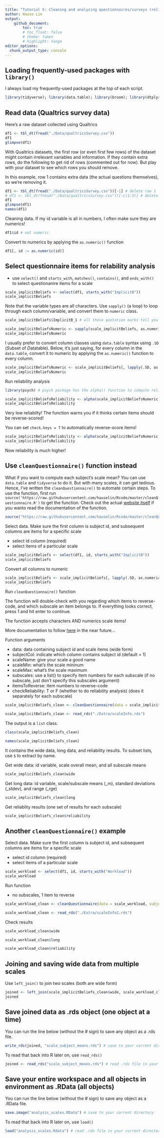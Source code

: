 ```yaml
---
title: "Tutorial 5: Cleaning and analyzing questionnaires/surveys (reliability)"
author: Hause Lin
output: 
    github_document:
        toc: true
        # toc_float: false
        # theme: lumen
        # highlight: tango
editor_options: 
  chunk_output_type: console
---
```


## Loading frequently-used packages with `library()`

I always load my frequently-used packages at the top of each script.

```r
library(tidyverse); library(data.table); library(broom); library(dtplyr); library(lme4); library(lmerTest); library(ggbeeswarm); library(cowplot)
```

## Read data (Qualtrics survey data) 

Here's a raw dataset collected using Qualtrics

```r
df1 <- tbl_dt(fread("./Data/qualtricsSurvey.csv"))
df1
glimpse(df1)
```

With Qualtrics datasets, the first row (or even first few rows) of the dataset might contain irrelevant variables and information. If they contain extra rows, do the following to get rid of rows (commented out for now). But play with your dataset to see which rows you should remove.

In this example, row 1 contains extra data (the actual questions themselves), so we're removing it. 

```r
df1 <- tbl_dt(fread("./Data/qualtricsSurvey.csv"))[-1] # delete row 1
# df1 <- tbl_dt(fread("./Data/qualtricsSurvey.csv"))[-c(1:5)] # delete rows 1:5 (example)
df1
glimpse(df1)
names(df1)
```

Cleaning data. If my id variable is all in numbers, I often make sure they are numerics!

```r
df1$id # not numeric
```

Convert to numerics by applying the `as.numeric()` function

```r
df1[, id := as.numeric(id)] 
```

## Select questionnaire items for relability analysis

* use `select()` and `starts_with`, `matches()`, `contains()`, and `ends_with()` to select questionanire items for a scale

```r
scale_implicitBeliefs <- select(df1, starts_with("ImplicitB"))
scale_implicitBeliefs
```

Note that the variable types are all characters. Use `sapply()` (a loop) to loop through each column/variable, and convert them to `numeric` class. 

```r
scale_implicitBeliefs$ImplicitB_1 # all those quotation marks tell you it's a character
```

```r
scale_implicitBeliefsNumeric <- sapply(scale_implicitBeliefs, as.numeric) # convert to numeric (also a matrix)
scale_implicitBeliefsNumeric
```

I usually prefer to convert column classes using `data.table` syntax using `.SD` (*S*ubset of *D*atatable). Below, it's just saying, for every column in the `data.table`, convert it to numeric by applying the `as.numeric()` function to every column.

```r
scale_implicitBeliefsNumeric <- scale_implicitBeliefs[, lapply(.SD, as.numeric)]
scale_implicitBeliefsNumeric
```

Run reliability analysis

```r
library(psych) # psych package has the alpha() function to compute reliability
```

```r
scale_implicitBeliefsReliability <- alpha(scale_implicitBeliefsNumeric)
scale_implicitBeliefsReliability
```

Very low reliabilty! The function warns you if it thinks certain items should be reverse-scored!

You can set `check.keys = T` to automatically reverse-score items!

```r
scale_implicitBeliefsReliability <- alpha(scale_implicitBeliefsNumeric, check.keys = T) # automatically reverse-scores items if necessary
scale_implicitBeliefsReliability
```

Now reliability is much higher!

## Use `cleanQuestionnaire()` function instead

What if you want to compute each subject's scale mean? You can use `data.table` and `tidyverse` to do it. But with many scales, it can get tedious. Hence, I've written the `cleanQuestionnaire()` to automate certain steps. To use the function, first run `source('https://raw.githubusercontent.com/hauselin/Rcode/master/cleanQuestionnaire.R')` to get the function. Check out the actual [website itself](https://raw.githubusercontent.com/hauselin/Rcode/master/cleanQuestionnaire.R) if you wanto read the documentation of the function.

```r
source("https://raw.githubusercontent.com/hauselin/Rcode/master/cleanQuestionnaire.R")
```

Select data. Make sure the first column is subject id, and subsequent columns are items for a specific scale

* select id column (required)
* select items of a particular scale

```r
scale_implicitBeliefs <- select(df1, id, starts_with("ImplicitB"))
scale_implicitBeliefs
```

Convert all columns to numeric

```r
scale_implicitBeliefs <- scale_implicitBeliefs[, lapply(.SD, as.numeric)]
scale_implicitBeliefs
```


Run `cleanQuestionnaire()` function

The function will double-check with you regarding which items to reverse-code, and which subscale an item belongs to. If everything looks correct, press 1 and hit enter to continue. 

The function accepts characters AND numerics scale items!

More documentation to follow [here](https://github.com/hauselin/Rcode) in the near future...

Function arguments

* data: data containing subject id and scale items (wide form)
* subjectCol: indicate which column contains subject id (default = 1)
* scaleName: give your scale a good name
* scaleMin: what's the scale mininum
* scaleMax: what's the scale maximum
* subscales: use a list() to specify item numbers for each subscale (if no subscale, just don't specify this subscales argument)
* itemsToReverse: item numbers to reverse-code
* checkReliability: T or F (whether to do reliability analysis) (does it separately for each subscale)

```r
scale_implicitBeliefs_clean <- cleanQuestionnaire(data = scale_implicitBeliefs, subjectCol = 1, scaleName = "implicitBeliefs", scaleMin = 1, scaleMax = 6, subscales = list(implicitBeliefsA = c(1, 3, 5), implicitBeliefsB = c(2, 4, 6)), itemsToReverse = c(1, 2, 5), checkReliability = T)
```

```r
scale_implicitBeliefs_clean <- read_rds("./Extra/scaleInfo.rds")
```

The output is a `list` class.

```r
class(scale_implicitBeliefs_clean)
```

```r
names(scale_implicitBeliefs_clean)
```

It contains the wide data, long data, and reliability results. To subset lists, use `$` to extract by name.

Get wide data: id variable, scale overall mean, and all subscale means

```r
scale_implicitBeliefs_clean$wide
```

Get long data: id variable, scale/subscale means (_m), standard deviations (_stdev), and range (_rge)

```r
scale_implicitBeliefs_clean$long
```

Get reliablity results (one set of results for each subscale)

```r
scale_implicitBeliefs_clean$reliability
```

## Another `cleanQuestionnaire()` example

Select data. Make sure the first column is subject id, and subsequent columns are items for a specific scale

* select id column (required)
* select items of a particular scale

```r
scale_workload <- select(df1, id, starts_with("Workload"))
scale_workload
```

Run function

* no subscales, 1 item to reverse

```r
scale_workload_clean <- cleanQuestionnaire(data = scale_workload, subjectCol = 1, scaleName = "workload", scaleMin = 1, scaleMax = 21, itemsToReverse = c(4), checkReliability = T)
```

```r
scale_workload_clean <- read_rds("./Extra/scaleInfo2.rds")
```

Check results

```r
scale_workload_clean$wide
```

```r
scale_workload_clean$long
```

```r
scale_workload_clean$reliability
```

## Joining and saving wide data from multiple scales

Use `left_join()` to join two scales (both are wide form)

```r
joined <- left_join(scale_implicitBeliefs_clean$wide, scale_workload_clean$wide, by = 'id')
joined
```

## Save joined data as .rds object (one object at a time)

You can run the line below (without the # sign) to save any object as a .rds file. 

```r
write_rds(joined, "scale_subject_means.rds") # save to your current directory
```

To read that back into R later on, use `read_rds()`

```r
joined <- read_rds("scale_subject_means.rds") # read .rds file in your current directory into R
```

## Save your entire workspace and all objects in environment as .RData (all objects)

You can run the line below (without the # sign) to save any object as a .RData file. 

```r
save.image("analysis_scales.RData") # save to your current directory
```

To read that back into R later on, use `load()`

```r
load("analysis_scales.Rdata") # read .rds file in your current directory into R
```



